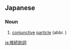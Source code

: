 ==Japanese==
{{ja-kanjitab|せつ|ぞく|じょ|し|yomi=on}}

===Noun===
{{ja-noun|せつぞくじょし}}

# {{lb|ja|grammar|sort=せつぞくじょし}} [[conjunctive]] [[particle]] (abbr. {{l|ja|接助}})

[[ja:接続助詞]]